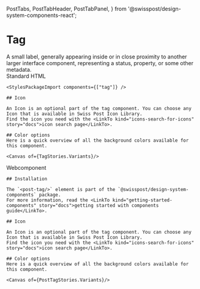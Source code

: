   PostTabs,
  PostTabHeader,
  PostTabPanel,
} from '@swisspost/design-system-components-react';

<Meta of={TagStories}/>

# Tag

<div className="lead">
  A small label, generally appearing inside or in close proximity to another larger interface component, representing a status, property, or some other metadata.
</div>
<PostTabs>
  <PostTabHeader slot="tabs" panel="standardHTML">Standard HTML</PostTabHeader>
  <PostTabPanel name="standardHTML">
    <Canvas of={TagStories.Default} sourceState="shown"/>
    <div className="hide-col-default">
      <Controls of={TagStories.Default}/>
    </div>

    <StylesPackageImport components={["tag"]} />

    ## Icon
    
    An Icon is an optional part of the tag component. You can choose any Icon that is available in Swiss Post Icon Library.
    Find the icon you need with the <LinkTo kind="icons-search-for-icons" story="docs">icon search page</LinkTo>.

    ## Color options
    Here is a quick overview of all the background colors available for this component.

    <Canvas of={TagStories.Variants}/>
  </PostTabPanel>

  <PostTabHeader slot="tabs" panel="webcomponent">Webcomponent</PostTabHeader>
  <PostTabPanel name="webcomponent">
    <Canvas sourceState="shown" of={PostTagStories.Default}/>
    <Controls of={PostTagStories.Default}/>

    ## Installation

    The `<post-tag/>` element is part of the `@swisspost/design-system-components` package.
    For more information, read the <LinkTo kind="getting-started-components" story="docs">getting started with components guide</LinkTo>.

    ## Icon
    
    An Icon is an optional part of the tag component. You can choose any Icon that is available in Swiss Post Icon Library.
    Find the icon you need with the <LinkTo kind="icons-search-for-icons" story="docs">icon search page</LinkTo>.

    ## Color options
    Here is a quick overview of all the background colors available for this component.

    <Canvas of={PostTagStories.Variants}/>
  </PostTabPanel>
</PostTabs>